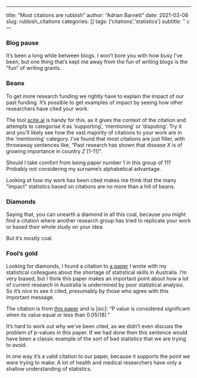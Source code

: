 ---
title: "Most citations are rubbish"
author: "Adrian Barnett"
date: 2021-03-06
slug: rubbish_citations
categories: []
tags: ['citations','statistics']
subtitle: ''
c---

### Blog pause

It's been a long while between blogs. I won't bore you with how busy I've been, but one thing that's kept me away from the fun of writing blogs is the "fun" of writing grants.

### Beans

To get more research funding we rightly have to explain the impact of our past funding. 
It's possible to get examples of impact by seeing how other researchers have cited your work.

The tool [scite.ai](https://scite.ai) is handy for this, as it gives the context of the citation and attempts to categorise it as 'supporting', 'mentioning' or 'disputing'. 
Try it and you'll likely see how the vast majority of citations to your work are in the 'mentioning' category. 
I've found that most citations are just filler, with throwaway sentences like, "Past research has shown that disease _X_ is of growing importance in country _Z_ [1-11]". 

Should I take comfort from being paper number 1 in this group of 11? Probably not considering my surname's alphabetical advantage. 

Looking at how my work has been cited makes me think that the many "impact" statistics based on citations are no more than a hill of beans.

### Diamonds

Saying that, you can unearth a diamond in all this coal, because you might find a citation where another research group has tried to replicate your work or based their whole study on your idea.

But it's mostly coal.

### Fool's gold

Looking for diamonds, I found a citation to [a paper](https://www.mja.com.au/journal/2019/211/10/biostatistics-fundamental-discipline-core-modern-health-data-science) I wrote with my statistical colleagues about the shortage of statistical skills in Australia. I'm very biased, but I think this paper makes an important point about how a lot of current research in Australia is undermined by poor statistical analysis. So it's nice to see it cited, presumably by those who agree with this important message.

The citation is from [this paper](https://www.researchgate.net/profile/Haider-Alsaedi/publication/346681415_The_Possible_Nephroprotective_Effect_of_Roflumilast_Ameliorating_Glycerol_-Induced_Myoglobinuric_Acute_Renal_Injury_in_Rabbits_Model/links/5fce7e1c92851c00f85b853a/The-Possible-Nephroprotective-Effect-of-Roflumilast-Ameliorating-Glycerol-Induced-Myoglobinuric-Acute-Renal-Injury-in-Rabbits-Model.pdf) and is [sic]: "P value is considered significant when its value equal or less than 0.05(18)."

It's hard to work out why we've been cited, as we didn't even discuss the problem of p-values in this paper. If we had done then this sentence would have been a classic example of the sort of bad statistics that we are trying to avoid.

In one way it's a valid citation to our paper, because it supports the point we were trying to make: A lot of health and medical researchers have only a shallow understanding of statistics.
